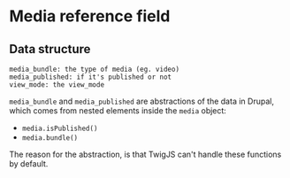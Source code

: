 
# Media reference field

## Data structure

```
media_bundle: the type of media (eg. video)
media_published: if it's published or not
view_mode: the view_mode
```

`media_bundle` and `media_published` are abstractions of the data in Drupal, which comes from nested elements inside the `media` object:
- `media.isPublished()`
- `media.bundle()`

The reason for the abstraction, is that TwigJS can't handle these functions by default.
